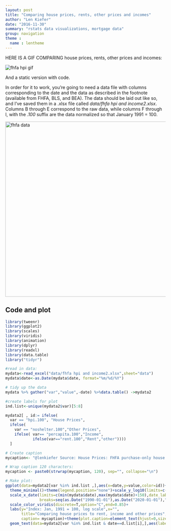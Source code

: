```yaml
---
layout: post
title: "Comparing house prices, rents, other prices and incomes"
author: "Len Kiefer"
date: "2016-11-30"
summary: "rstats data visualizations, mortgage data"
group: navigation
theme :
  name : lentheme
---
```


HERE IS A GIF COMPARING house prices, rents, other prices and incomes:

<img src="{{ site.url }}/img/charts_nov_30_2016/house prices vs other prices nov 2016.gif" alt="fhfa hpi gif" />

And a static version with code.

In order for it to work, you're going to need a data file with columns corresponding to the date and the data as described in the footnote (available from FHFA, BLS, and BEA).  The data should be laid out like so, and I've saved them in a .xlsx file called *data/fhfa hpi and income2.xlsx*. Columns B through E correspond to the raw data, while columns F through I, with the *.100* suffix are the data normalized so that January 1991 = 100.

<img src="{{ site.url }}/img/charts_nov_30_2016/datapic.PNG" alt="fhfa data" style="width: 550px;" />

## Code and plot

``` r
library(tweenr)
library(ggplot2)
library(scales)
library(viridis)
library(animation)
library(dplyr)
library(readxl)
library(data.table)
library("tidyr")

#read in data:
mydata<-read_excel("data/fhfa hpi and income2.xlsx",sheet="data")
mydata$date<-as.Date(mydata$date, format="%m/%d/%Y")

# tidy up the data
mydata %>% gather("var","value",-date) %>%data.table() ->mydata2

#create labels for plot
ind.list<-unique(mydata2$var)[5:8]

mydata2[ , id:= ifelse(
  var == "hpi.100", "House Prices",
  ifelse( 
    var == "noshelter.100","Other Prices",
    ifelse( var== "percapita.100","Income",
            ifelse(var=="rent.100","Rent","other"))))
  ]

# Create caption
mycaption<- "@lenkiefer Source: House Prices: FHFA purchase-only house price index. Rent: U.S. Bureau of Labor Statistics (BLS) consumer price index rent of primary residence. Other Prices: BLS consumer price index all items less shelter. Income: U.S. Bureau of Economic Analysis per capita disposable personal income (Table 2.6.). All are seasonally adjusted."

# Wrap caption 120 characters:
mycaption <- paste0(strwrap(mycaption, 120), sep="", collapse="\n")

# Make plot:
ggplot(data=mydata2[var %in% ind.list ,],aes(x=date,y=value,color=id))+geom_line(size=0.95,alpha=0.82)+
  theme_minimal()+theme(legend.position="none")+scale_y_log10(limits=c(100,250),breaks=seq(100,250,50))+
  scale_x_date(limits=c(min(mydata$date),max(mydata$date)+150),date_labels="%Y",
               breaks=seq(as.Date("1990-01-01"),as.Date("2020-01-01"),"5 year"))+
  scale_color_viridis(discrete=T,option="C",end=0.85)+
  labs(y="Index: Jan, 1991 = 100, log scale",x="",
       title="Comparing house prices to rent, income and other prices",
       caption= mycaption)+theme(plot.caption=element_text(hjust=0,size=10))+
  geom_text(data=mydata2[var %in% ind.list & date==d.list[i],],aes(label=id,color=id),size=4,alpha=0.9)
```
